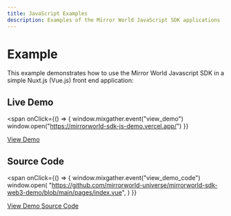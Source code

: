 ```yaml
---
title: JavaScript Examples
description: Examples of the Mirror World JavaScript SDK applications
---
```


# Example

This example demonstrates how to use the Mirror World Javascript SDK in a simple
Nuxt.js (Vue.js) front end application:

## Live Demo

<span
  onClick={() => {
    window.mixgather.event("view_demo")
    window.open("https://mirrorworld-sdk-js-demo.vercel.app/")
  }}
>
  [View Demo]()
</span>

## Source Code

<span
  onClick={() => {
    window.mixgather.event("view_demo_code")
    window.open(
      "https://github.com/mirrorworld-universe/mirrorworld-sdk-web3-demo/blob/main/pages/index.vue",
    )
  }}
>
  [View Demo Source Code]()
</span>

